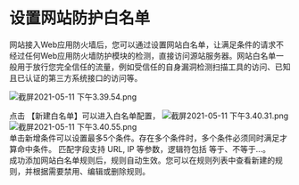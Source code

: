 # 设置网站防护白名单

网站接入Web应用防火墙后，您可以通过设置网站白名单，让满足条件的请求不经过任何Web应用防火墙防护模块的检测，直接访问源站服务器。网站白名单一般用于放行您完全信任的流量，例如受信任的自身漏洞检测扫描工具的访问、已知且已认证的第三方系统接口的访问等。

![截屏2021-05-11 下午3.39.54.png](https://dn-odum9helk.qbox.me/FuZMEwJQzzU5d95JfOGSWhbDTVe9)

点击 【新建白名单】可以进入白名单配置，
![截屏2021-05-11 下午3.40.31.png](https://dn-odum9helk.qbox.me/Fi-RXM0V03y5q15cXx4OVdXMuZtj)
<br>
![截屏2021-05-11 下午3.40.55.png](https://dn-odum9helk.qbox.me/FuWGDTXnFrSCF6XlgSilLHuNSgGB)
<br>
单击新增条件可以设置最多5个条件。存在多个条件时，多个条件必须同时满足才算命中条件。
匹配字段支持 URL, IP 等参数，逻辑符包括 等于、不等于...。
<br>
成功添加网站白名单规则后，规则自动生效。您可以在规则列表中查看新建的规则，并根据需要禁用、编辑或删除规则。
<br>
